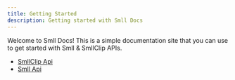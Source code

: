 ```yaml
---
title: Getting Started
description: Getting started with Smll Docs
---
```


Welcome to Smll Docs! This is a simple documentation site that you can use to get started with Smll & SmllClip APIs.

- [SmllClip Api](/smll)
- [Smll Api](/smll-clip)
